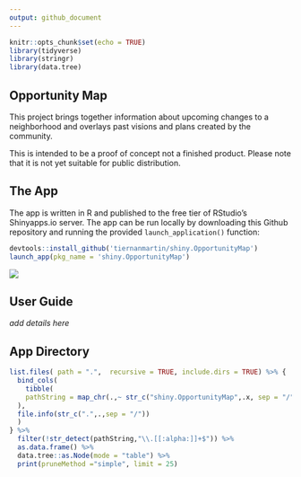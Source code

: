 ```yaml
---
output: github_document
---
```


```r
knitr::opts_chunk$set(echo = TRUE)
library(tidyverse)
library(stringr)
library(data.tree)
```

## Opportunity Map

This project brings together information about upcoming changes to a neighborhood and overlays past visions and plans created by the community.

This is intended to be a proof of concept not a finished product. Please note that it is not yet suitable for public distribution.

## The App

The app is written in R and published to the free tier of RStudio's Shinyapps.io server. The app can be run locally by downloading this Github repository and running the provided `launch_application()` function:

```r

devtools::install_github('tiernanmartin/shiny.OpportunityMap')
launch_app(pkg_name = 'shiny.OpportunityMap')

```

![](./inst/application/www/images/opp-map-ss-01.PNG)

## User Guide

_add details here_

## App Directory

```r
list.files( path = ".",  recursive = TRUE, include.dirs = TRUE) %>% { 
  bind_cols(
    tibble(
    pathString = map_chr(.,~ str_c("shiny.OpportunityMap",.x, sep = "/"))
  ),
  file.info(str_c(".",.,sep = "/"))
  )
} %>% 
  filter(!str_detect(pathString,"\\.[[:alpha:]]+$")) %>% 
  as.data.frame() %>% 
  data.tree::as.Node(mode = "table") %>%
  print(pruneMethod ="simple", limit = 25)
```

